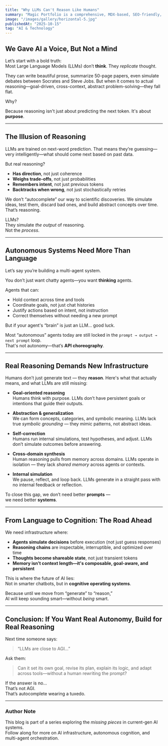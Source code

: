 ```yaml
---
title: "Why LLMs Can't Reason Like Humans"
summary: "Magic Portfolio is a comprehensive, MDX-based, SEO-friendly, responsive portfolio template built with Once UI and Next.js."
image: "/images/gallery/horizontal-5.jpg"
publishedAt: "2025-10-15"
tag: "AI & Technology"
---
```


## We Gave AI a Voice, But Not a Mind

Let’s start with a bold truth:  
Most Large Language Models (LLMs) don’t **think**. They *replicate* thought.

They can write beautiful prose, summarize 50-page papers, even simulate debates between Socrates and Steve Jobs. But when it comes to actual reasoning—goal-driven, cross-context, abstract problem-solving—they fall flat.

Why?

Because reasoning isn't just about predicting the next token. It's about **purpose**.

---

## The Illusion of Reasoning

LLMs are trained on next-word prediction. That means they’re guessing—very intelligently—what should come next based on past data.

But real reasoning?

- **Has direction**, not just coherence  
- **Weighs trade-offs**, not just probabilities  
- **Remembers intent**, not just previous tokens  
- **Backtracks when wrong**, not just stochastically retries  

We don’t “autocomplete” our way to scientific discoveries. We simulate ideas, test them, discard bad ones, and build abstract concepts over time. That’s reasoning.

LLMs?  
They simulate *the output* of reasoning.  
Not the *process*.

---

## Autonomous Systems Need More Than Language

Let’s say you’re building a multi-agent system.

You don’t just want chatty agents—you want **thinking** agents.

Agents that can:

- Hold context across time and tools  
- Coordinate goals, not just chat histories  
- Justify actions based on intent, not instruction  
- Correct themselves without needing a new prompt  

But if your agent's “brain” is just an LLM… good luck.

Most “autonomous” agents today are still locked in the `prompt → output → next prompt` loop.  
That's not autonomy—that’s **API choreography**.

---

## Real Reasoning Demands New Infrastructure

Humans don’t just generate text — they **reason**. Here's what that actually means, and what LLMs are still missing:

- **Goal-oriented reasoning**  
  Humans think with purpose. LLMs don’t have persistent goals or intentions that guide their outputs.

- **Abstraction & generalization**  
  We can form concepts, categories, and symbolic meaning. LLMs lack true *symbolic grounding* — they mimic patterns, not abstract ideas.

- **Self-correction**  
  Humans run internal simulations, test hypotheses, and adjust. LLMs don’t simulate outcomes before answering.

- **Cross-domain synthesis**  
  Human reasoning pulls from memory across domains. LLMs operate in isolation — they lack *shared memory* across agents or contexts.

- **Internal simulation**  
  We pause, reflect, and loop back. LLMs generate in a straight pass with no internal feedback or reflection.

To close this gap, we don’t need better **prompts** —  
we need better **systems**.

---

## From Language to Cognition: The Road Ahead

We need infrastructure where:

- **Agents simulate decisions** before execution (not just guess responses)  
- **Reasoning chains** are inspectable, interruptible, and optimized over time  
- **Thoughts become shareable state**, not just transient tokens  
- **Memory isn’t context length—it's composable, goal-aware, and persistent**  

This is where the future of AI lies:  
Not in smarter chatbots, but in **cognitive operating systems**.

Because until we move from “generate” to “reason,”  
AI will keep sounding smart—without *being* smart.

---

## Conclusion: If You Want Real Autonomy, Build for Real Reasoning

Next time someone says:

> “LLMs are close to AGI…”

Ask them:

> Can it set its own goal, revise its plan, explain its logic, and adapt across tools—without a human rewriting the prompt?

If the answer is no…  
That’s not AGI.  
That’s autocomplete wearing a tuxedo.

---

### Author Note

This blog is part of a series exploring the *missing pieces* in current-gen AI systems.  
Follow along for more on AI infrastructure, autonomous cognition, and multi-agent orchestration.